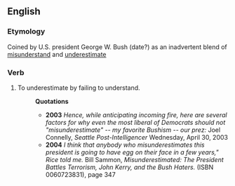 ==English==

===Etymology===

Coined by U.S. president George W. Bush (date?) as an inadvertent blend of [[misunderstand]] and [[underestimate]]

===Verb===
# To underestimate by failing to understand.
#:'''Quotations'''
#:*'''2003''' ''Hence, while anticipating incoming fire, here are several factors for why even the most liberal of Democrats should not "misunderestimate" -- my favorite Bushism -- our prez:'' Joel Connelly, ''Seattle Post-Intelligencer'' Wednesday, April 30, 2003
#:*'''2004''' ''I think that anybody who misunderestimates this president is going to have egg on their face in a few years," Rice told me.'' Bill Sammon, ''Misunderestimated: The President Battles Terrorism, John Kerry, and the Bush Haters.'' (ISBN 0060723831), page 347